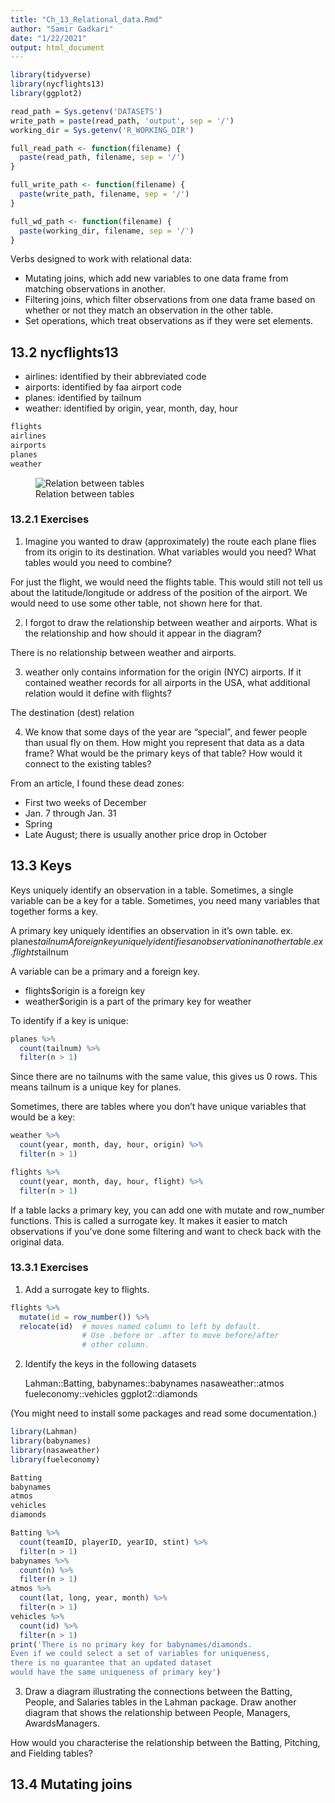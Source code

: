 ```yaml
---
title: "Ch_13_Relational_data.Rmd"
author: "Samir Gadkari"
date: "1/22/2021"
output: html_document
---
```


```r
library(tidyverse)
library(nycflights13)
library(ggplot2)

read_path = Sys.getenv('DATASETS')
write_path = paste(read_path, 'output', sep = '/')
working_dir = Sys.getenv('R_WORKING_DIR')

full_read_path <- function(filename) {
  paste(read_path, filename, sep = '/')
}

full_write_path <- function(filename) {
  paste(write_path, filename, sep = '/')
}

full_wd_path <- function(filename) {
  paste(working_dir, filename, sep = '/')
}
```
Verbs designed to work with relational data:

  * Mutating joins, which add new variables to one 
    data frame from matching observations in another.
  * Filtering joins, which filter observations from one 
    data frame based on whether or not they match 
    an observation in the other table.
  * Set operations, which treat observations as if they were 
    set elements.

## 13.2 nycflights13

  * airlines: identified by their abbreviated code
  * airports: identified by faa airport code
  * planes:   identified by tailnum
  * weather:  identified by origin, year, month, day, hour

```r
flights
airlines
airports
planes
weather
```

![Relation between tables](./images/nycflights13.png)

### 13.2.1 Exercises

1. Imagine you wanted to draw (approximately) the route each plane flies from its origin to its destination. What variables would you need? What tables would you need to combine?

For just the flight, we would need the flights table.
This would still not tell us about the latitude/longitude
or address of the position of the airport. We would need to use
some other table, not shown here for that.

2. I forgot to draw the relationship between weather and airports. What is the relationship and how should it appear in the diagram?

There is no relationship between weather and airports.

3. weather only contains information for the origin (NYC) airports. If it contained weather records for all airports in the USA, what additional relation would it define with flights?

The destination (dest) relation

4. We know that some days of the year are “special”, and fewer people than usual fly on them. How might you represent that data as a data frame? What would be the primary keys of that table? How would it connect to the existing tables?

From an article, I found these dead zones:

  * First two weeks of December
  * Jan. 7 through Jan. 31
  * Spring
  * Late August; there is usually another price drop in October

## 13.3 Keys

Keys uniquely identify an observation in a table.
Sometimes, a single variable can be a key for a table.
Sometimes, you need many variables that together forms a key.

A primary key uniquely identifies an observation in it's 
own table. ex. planes$tailnum
A foreign key uniquely identifies an observation in 
another table. ex. flights$tailnum

A variable can be a primary and a foreign key.

  * flights$origin is a foreign key
  * weather$origin is a part of the primary key for weather

To identify if a key is unique:
```r
planes %>%
  count(tailnum) %>%
  filter(n > 1)
```
Since there are no tailnums with the same value, this
gives us 0 rows. This means tailnum is a unique key for planes.

Sometimes, there are tables where you don't have unique
variables that would be a key:
```r
weather %>%
  count(year, month, day, hour, origin) %>%
  filter(n > 1)
```
```r
flights %>%
  count(year, month, day, hour, flight) %>%
  filter(n > 1)
```
If a table lacks a primary key, you can add one with mutate
and row_number functions. This is called a surrogate key.
It makes it easier to match observations if you've done
some filtering and want to check back with the original
data.

### 13.3.1 Exercises

1. Add a surrogate key to flights.

```r
flights %>%
  mutate(id = row_number()) %>%
  relocate(id)  # moves named column to left by default.
                # Use .before or .after to move before/after
                # other column.
```

2. Identify the keys in the following datasets

    Lahman::Batting,
    babynames::babynames
    nasaweather::atmos
    fueleconomy::vehicles
    ggplot2::diamonds

(You might need to install some packages and read some documentation.)

```r
library(Lahman)
library(babynames)
library(nasaweather)
library(fueleconomy)

Batting
babynames
atmos
vehicles
diamonds
```
```r
Batting %>%
  count(teamID, playerID, yearID, stint) %>%
  filter(n > 1)
babynames %>%
  count(n) %>%
  filter(n > 1)
atmos %>%
  count(lat, long, year, month) %>%
  filter(n > 1)
vehicles %>%
  count(id) %>%
  filter(n > 1)
print('There is no primary key for babynames/diamonds.
Even if we could select a set of variables for uniqueness,
there is no guarantee that an updated dataset
would have the same uniqueness of primary key')
```

3. Draw a diagram illustrating the connections between the Batting, People, and Salaries tables in the Lahman package. Draw another diagram that shows the relationship between People, Managers, AwardsManagers.

How would you characterise the relationship between the Batting, Pitching, and Fielding tables?

## 13.4 Mutating joins

